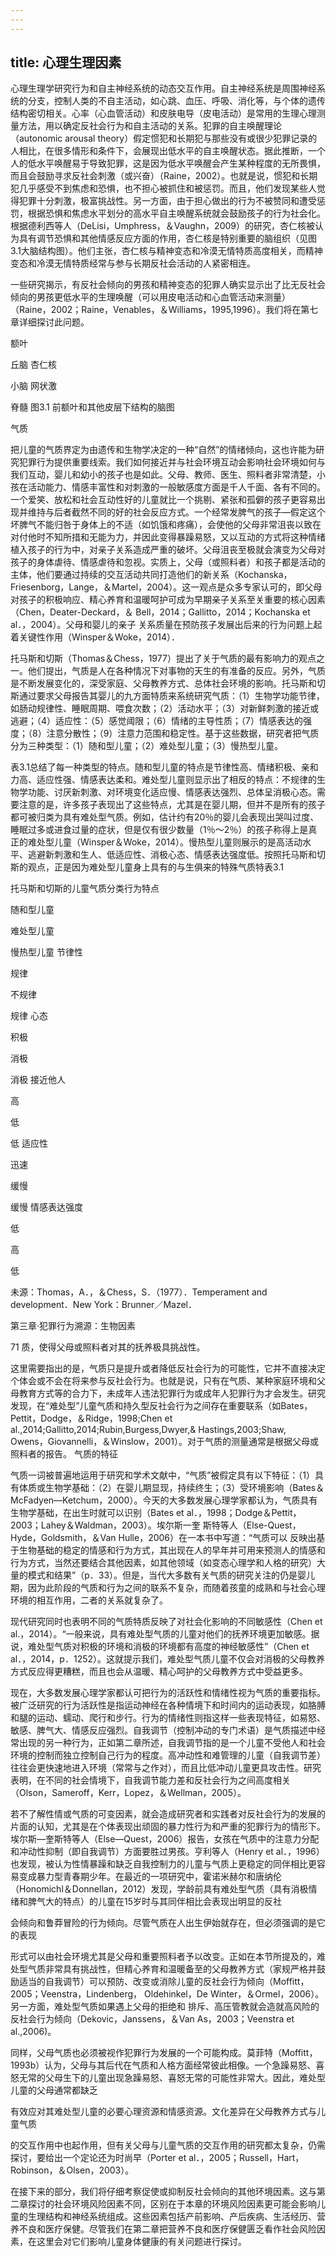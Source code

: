 ```yaml
---
---
---
```

title: 心理生理因素
---



心理生理学研究行为和自主神经系统的动态交互作用。自主神经系统是周围神经系统的分支，控制人类的不自主活动，如心跳、血压、呼吸、消化等，与个体的遗传结构密切相关。心率（心血管活动）和皮肤电导（皮电活动）是常用的生理心理测量方法，用以确定反社会行为和自主活动的关系。犯罪的自主唤醒理论（autonomic arousal theory）假定惯犯和长期犯与那些没有或很少犯罪记录的人相比，在很多情形和条件下，会展现出低水平的自主唤醒状态。据此推断，一个人的低水平唤醒易于导致犯罪，这是因为低水平唤醒会产生某种程度的无所畏惧，而且会鼓励寻求反社会刺激（或兴奋）（Raine，2002）。也就是说，惯犯和长期犯几乎感受不到焦虑和恐惧，也不担心被抓住和被惩罚。而且，他们发现某些人觉得犯罪十分刺激，极富挑战性。另一方面，由于担心做出的行为不被赞同和遭受惩罚，根据恐惧和焦虑水平划分的高水平自主唤醒系统就会鼓励孩子的行为社会化。根据德利西等人（DeLisi，Umphress，＆Vaughn，2009）的研究，杏仁核被认为具有调节恐惧和其他情感反应方面的作用，杏仁核是特别重要的脑组织（见图3.1大脑结构图）。他们主张，杏仁核与精神变态和冷漠无情特质高度相关，而精神变态和冷漠无情特质经常与参与长期反社会活动的人紧密相连。

一些研究揭示，有反社会倾向的男孩和精神变态的犯罪人确实显示出了比无反社会倾向的男孩更低水平的生理唤醒（可以用皮电活动和心血管活动来测量）（Raine，2002；Raine，Venables，＆Williams，1995,1996）。我们将在第七章详细探讨此问题。

额叶

丘脑 杏仁核

小脑 网状激

脊髓 图3.1 前额叶和其他皮层下结构的脑图



气质

把儿童的气质界定为由遗传和生物学决定的一种“自然”的情绪倾向，这也许能为研究犯罪行为提供重要线索。我们如何接近并与社会环境互动会影响社会环境如何与我们互动，婴儿和幼小的孩子也是如此。父母、教师、医生、照料者非常清楚，小孩在活动能力、情感丰富性和对刺激的一般敏感度方面是千人千面、各有不同的。一个爱笑、放松和社会互动性好的儿童就比一个挑剔、紧张和孤僻的孩子更容易出现并维持与后者截然不同的好的社会反应方式。一个经常发脾气的孩子—假定这个坏脾气不能归咎于身体上的不适（如饥饿和疼痛），会使他的父母非常沮丧以致在对付他时不知所措和无能为力，并因此变得暴躁易怒，又以互动的方式将这种情绪植入孩子的行为中，对亲子关系造成严重的破坏。父母沮丧至极就会演变为父母对孩子的身体虐待、情感虐待和忽视。实质上，父母（或照料者）和孩子都是活动的主体，他们要通过持续的交互活动共同打造他们的新关系（Kochanska，Friesenborg，Lange，＆Martel，2004）。这一观点是众多专家认可的，即父母 对孩子的积极响应、精心养育和温暖呵护可成为早期亲子关系至关重要的核心因素（Chen，Deater-Deckard，＆ Bell，2014；Gallitto，2014；Kochanska et al．，2004）。父母和婴儿的亲子 关系质量在预防孩子发展出后来的行为问题上起着关键性作用（Winsper＆Woke，2014）．

托马斯和切斯（Thomas＆Chess，1977）提出了关于气质的最有影响力的观点之一。他们提出，气质是人在各种情况下对事物的天生的有准备的反应。另外，气质是不断发展变化的，深受家庭、父母教养方式、总体社会环境的影响。托马斯和切斯通过要求父母报告其婴儿的九方面特质来系统研究气质：（1）生物学功能节律，如肠动规律性、睡眠周期、喂食次数；（2）活动水平；（3）对新鲜刺激的接近或逃避；（4）适应性：（5）感觉阈限；（6）情绪的主导性质；（7）情感表达的强度；（8）注意分散性；（9）注意力范围和稳定性。基于这些数据，研究者把气质分为三种类型：（1）随和型儿童；（2）难处型儿童；（3）慢热型儿童。

表3.1总结了每一种类型的特点。随和型儿童的特点是节律性高、情绪积极、亲和力高、适应性强、情感表达柔和。难处型儿童则显示出了相反的特点：不规律的生物学功能、讨厌新刺激、对环境变化适应慢、情感表达强烈、总体呈消极心态。需要注意的是，许多孩子表现出了这些特点，尤其是在婴儿期，但并不是所有的孩子都可被归类为具有难处型气质。例如，估计约有20％的婴儿会表现出哭叫过度、睡眠过多或进食过量的症状，但是仅有很少数量（1％～2％）的孩子称得上是真正的难处型儿童（Winsper＆Woke，2014）。慢热型儿童则展示的是高活动水平、逃避新刺激和生人、低适应性、消极心态、情感表达强度低。按照托马斯和切斯的观点，正是因为难处型儿童身上具有的与生俱来的特殊气质特表3.1

托马斯和切斯的儿童气质分类行为特点

随和型儿童

难处型儿童

慢热型儿童 节律性

规律

不规律

规律 心态

积极

消极

消极 接近他人

高

低

低 适应性

迅速

缓慢

缓慢 情感表达强度

低

高

低

未源：Thomas，A．，＆Chess，S．（1977）．Temperament and development．New York：Brunner／Mazel．

第三章·犯罪行为溯源：生物因素

71 质，使得父母或照料者对其的抚养极具挑战性。

这里需要指出的是，气质只是提升或者降低反社会行为的可能性，它并不直接决定个体会或不会在将来参与反社会行为。也就是说，只有在气质、某种家庭环境和父母教育方式等的合力下，未成年人违法犯罪行为或成年人犯罪行为才会发生。研究发现，在“难处型”儿童气质和持久型反社会行为之间存在重要联系（如Bates，Pettit，Dodge，＆Ridge，1998;Chen et al.,2014;Gallitto,2014;Rubin,Burgess,Dwyer,& Hastings,2003;Shaw, Owens，Giovannelli，＆Winslow，2001）。对于气质的测量通常是根据父母或照料者的报告。 气质的特征

气质一词被普遍地运用于研究和学术文献中，“气质”被假定具有以下特征：（1）具有体质或生物学基础：（2）在婴儿期显现，持续终生；（3）受环境影响（Bates＆ McFadyen—Ketchum，2000）。今天的大多数发展心理学家都认为，气质具有生物学基础，在出生时就可以识别（Bates et al．，1998；Dodge＆Pettit，2003；Lahey＆Waldman，2003）。埃尔斯一奎 斯特等人（Else-Quest，Hyde，Goldsmith，＆Van Hulle，2006）在一本书中写道：“气质可以 反映出基于生物基础的稳定的情感和行为方式，其出现在人的早年并可用来预测人的情感和行为方式，当然还要结合其他因素，如其他领域（如变态心理学和人格的研究）大量的模式和结果”（p．33）。但是，当代大多数有关气质的研究关注的仍是婴儿期，因为此阶段的气质和行为之间的联系不复杂，而随着孩童的成熟和与社会心理环境的相互作用，二者的关系就复杂了。

现代研究同时也表明不同的气质特质反映了对社会化影响的不同敏感性（Chen et al.，2014）。“一般来说，具有难处型气质的儿童对他们的抚养环境更加敏感。据说，难处型气质对积极的环境和消极的环境都有高度的神经敏感性”（Chen et al．，2014，p．1252）。这就提示我们，难处型气质儿童不仅会对消极的父母教养方式反应得更糟糕，而且也会从温暖、精心呵护的父母教养方式中受益更多。

现在，大多数发展心理学家都认可把行为的活跃性和情绪性视为气质的重要指标。被广泛研究的行为活跃性是指运动神经在各种情境下和时间内的运动表现，如胳膊和腿的运动、蠕动、爬行和步行。行为的情绪性则指这样一些表现特征，如易怒、敏感、脾气大、情感反应强烈。自我调节（控制冲动的专门术语）是气质描述中经常出现的另一种行为，正如第二章所述，自我调节指的是一个儿童不受他人和社会环境的控制而独立控制自己行为的程度。高冲动性和难管理的儿童（自我调节差）往往会更快速地进入环境（常常与之作对），而且比低冲动儿童更具攻击性。研究表明，在不同的社会情境下，自我调节能力差和反社会行为之间高度相关（Olson，Sameroff，Kerr，Lopez，＆Wellman，2005）。

若不了解性情或气质的可变因素，就会造成研究者和实践者对反社会行为的发展的片面的认知，尤其是在个体表现出顽固的暴力性行为和严重的犯罪行为的情形下。埃尔斯—奎斯特等人（Else—Quest，2006）报告，女孩在气质中的注意力分配和冲动性抑制（即自我调节）方面要胜过男孩。亨利等人（Henry et al．，1996）也发现，被认为性情暴躁和缺乏自我控制力的儿童与气质上更稳定的同伴相比更容易变成暴力型青春期少年。在最近的一项研究中，霍诺米赫尔和唐纳伦（Honomichl＆Donnellan，2012）发现，学龄前具有难处型气质（具有消极情绪和脾气大的特点）的儿童在15岁时与其同伴相比会表现出明显的反社

会倾向和鲁莽冒险的行为倾向。尽管气质在人出生伊始就存在，但必须强调的是它的表现

形式可以由社会环境尤其是父母和重要照料者予以改变。正如在本节所提及的，难处型气质非常具有挑战性，但精心养育和温暖备至的父母教养方式（家规严格并鼓励适当的自我调节）可以预防、改变或消除儿童的反社会行为倾向（Moffitt，2005；Veenstra，Lindenberg， Oldehinkel，De Winter，＆Ormel，2006）。另一方面，难处型气质如果遇上父母的拒绝和 排斥、高压管教就会造就高风险的反社会行为倾向（Dekovic，Janssens，＆Van As，2003；Veenstra et al.,2006)。

同样，父母气质也必须被视作犯罪行为发展的一个可能构成。莫菲特（Moffitt，1993b）认为，父母与其后代在气质和人格方面经常彼此相像。一个急躁易怒、喜怒无常的父母生下的儿童出现急躁易怒、喜怒无常的可能性非常大。因此，难处型儿童的父母通常都缺乏

有效应对其难处型儿童的必要心理资源和情感资源。文化差异在父母教养方式与儿童气质

的交互作用中也起作用，但有关父母与儿童气质的交互作用的研究都太复杂，仍需探讨，要给出一个定论还为时尚早（Porter et al．，2005；Russell，Hart，Robinson，＆Olsen，2003）。

在接下来的部分，我们将仔细考察促使或抑制反社会倾向的其他环境因素。这与第二章探讨的社会环境风险因素不同，区别在于本章的环境风险因素更可能会影响儿童的生理结构和神经系统组成。这些因素包括产前影响、产后疾病、生活经历、营养不良和医疗保健。尽管我们在第二章把营养不良和医疗保健匮乏看作社会风险因素，在这里会对它们影响儿童身体健康的有关问题进行探讨。